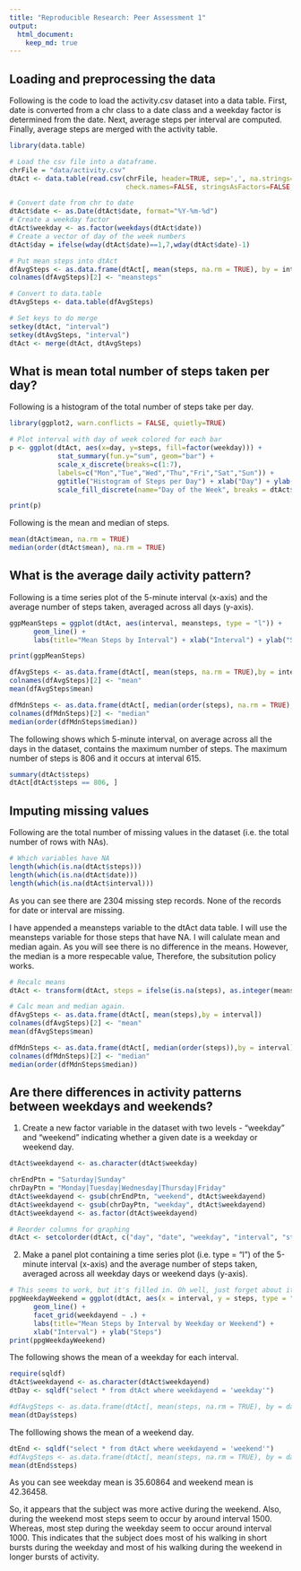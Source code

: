 ```yaml
---
title: "Reproducible Research: Peer Assessment 1"
output: 
  html_document:
    keep_md: true
---
```



## Loading and preprocessing the data

Following is the code to load the activity.csv dataset into a data table. First, date is converted from a chr class to a date class and a weekday factor is determined from the date. Next, average steps per interval are computed. Finally, average steps are merged with the activity table.

```r

library(data.table)

# Load the csv file into a dataframe.  
chrFile = "data/activity.csv"
dtAct <- data.table(read.csv(chrFile, header=TRUE, sep=',', na.strings="NA", 
                             check.names=FALSE, stringsAsFactors=FALSE, comment.char=""))

# Convert date from chr to date
dtAct$date <- as.Date(dtAct$date, format="%Y-%m-%d")
# Create a weekday factor
dtAct$weekday <- as.factor(weekdays(dtAct$date))
# Create a vector of day of the week numbers
dtAct$day = ifelse(wday(dtAct$date)==1,7,wday(dtAct$date)-1)

# Put mean steps into dtAct
dfAvgSteps <- as.data.frame(dtAct[, mean(steps, na.rm = TRUE), by = interval])
colnames(dfAvgSteps)[2] <- "meansteps"

# Convert to data.table
dtAvgSteps <- data.table(dfAvgSteps)

# Set keys to do merge
setkey(dtAct, "interval")
setkey(dtAvgSteps, "interval")
dtAct <- merge(dtAct, dtAvgSteps)

```

## What is mean total number of steps taken per day?

Following is a histogram of the total number of steps take per day.

```r
library(ggplot2, warn.conflicts = FALSE, quietly=TRUE)

# Plot interval with day of week colored for each bar
p <- ggplot(dtAct, aes(x=day, y=steps, fill=factor(weekday))) + 
            stat_summary(fun.y="sum", geom="bar") +
            scale_x_discrete(breaks=c(1:7),
            labels=c("Mon","Tue","Wed","Thu","Fri","Sat","Sun")) +
            ggtitle("Histogram of Steps per Day") + xlab("Day") + ylab("Steps") +
            scale_fill_discrete(name="Day of the Week", breaks = dtAct$weekday)

print(p)

```

Following is the mean and median of steps.

```r
mean(dtAct$mean, na.rm = TRUE)
median(order(dtAct$mean), na.rm = TRUE)

```


## What is the average daily activity pattern?

Following is a time series plot of the 5-minute interval (x-axis) and the average number of steps taken, averaged across all days (y-axis).

```r
ggpMeanSteps = ggplot(dtAct, aes(interval, meansteps, type = "l")) + 
      geom_line() +
      labs(title="Mean Steps by Interval") + xlab("Interval") + ylab("Steps")

print(ggpMeanSteps)

dfAvgSteps <- as.data.frame(dtAct[, mean(steps, na.rm = TRUE),by = interval])
colnames(dfAvgSteps)[2] <- "mean"
mean(dfAvgSteps$mean)

dfMdnSteps <- as.data.frame(dtAct[, median(order(steps), na.rm = TRUE),by = interval])
colnames(dfMdnSteps)[2] <- "median"
median(order(dfMdnSteps$median))
```

The following shows which 5-minute interval, on average across all the days in the dataset, contains the maximum number of steps. The maximum number of steps is 806 and it occurs at interval 615.

```r
summary(dtAct$steps)
dtAct[dtAct$steps == 806, ]
```

## Imputing missing values

Following are the total number of missing values in the dataset
(i.e. the total number of rows with NAs).

```r
# Which variables have NA
length(which(is.na(dtAct$steps)))
length(which(is.na(dtAct$date)))
length(which(is.na(dtAct$interval)))
```
As you can see there are 2304 missing step records. None of the records for date or interval are missing.

I have appended a meansteps variable to the dtAct data table. I will use the meansteps variable for those steps that have NA. I will calulate mean and median again. As you will see there is no difference in the means. However, the median is a more respecable value, Therefore, the subsitution policy works.

```r
# Recalc means
dtAct <- transform(dtAct, steps = ifelse(is.na(steps), as.integer(meansteps + 0.5), steps))

# Calc mean and median again.
dfAvgSteps <- as.data.frame(dtAct[, mean(steps),by = interval])
colnames(dfAvgSteps)[2] <- "mean"
mean(dfAvgSteps$mean)

dfMdnSteps <- as.data.frame(dtAct[, median(order(steps)),by = interval])
colnames(dfMdnSteps)[2] <- "median"
median(order(dfMdnSteps$median))

```


## Are there differences in activity patterns between weekdays and weekends?

1. Create a new factor variable in the dataset with two levels - "weekday" and "weekend" indicating whether a given date is a weekday or weekend day.

```r
dtAct$weekdayend <- as.character(dtAct$weekday)

chrEndPtn = "Saturday|Sunday"
chrDayPtn = "Monday|Tuesday|Wednesday|Thursday|Friday"
dtAct$weekdayend <- gsub(chrEndPtn, "weekend", dtAct$weekdayend)
dtAct$weekdayend <- gsub(chrDayPtn, "weekday", dtAct$weekdayend)
dtAct$weekdayend <- as.factor(dtAct$weekdayend)

# Reorder columns for graphing
dtAct <- setcolorder(dtAct, c("day", "date", "weekday", "interval", "steps", "meansteps", "weekdayend" ))
```
2. Make a panel plot containing a time series plot (i.e. type = "l") of the 5-minute interval (x-axis) and the average number of steps taken, averaged across all weekday days or weekend days (y-axis).

```r
# This seems to work, but it's filled in. Oh well, just forget about it
ppgWeekdayWeekend = ggplot(dtAct, aes(x = interval, y = steps, type = "l")) + 
      geom_line() +
      facet_grid(weekdayend ~ .) +
      labs(title="Mean Steps by Interval by Weekday or Weekend") + 
      xlab("Interval") + ylab("Steps")
print(ppgWeekdayWeekend)

```

The following shows the mean of a weekday for each interval.

```r
require(sqldf)
dtAct$weekdayend <- as.character(dtAct$weekdayend)
dtDay <- sqldf("select * from dtAct where weekdayend = 'weekday'")

#dfAvgSteps <- as.data.frame(dtAct[, mean(steps, na.rm = TRUE), by = day])
mean(dtDay$steps)
```

The folllowing shows the mean of a weekend day.

```r
dtEnd <- sqldf("select * from dtAct where weekdayend = 'weekend'")
#dfAvgSteps <- as.data.frame(dtAct[, mean(steps, na.rm = TRUE), by = day])
mean(dtEnd$steps)
```
As you can see weekday mean is 35.60864 and weekend mean is 42.36458.

So, it appears that the subject was more active during the weekend. Also, during the weekend most steps seem to occur by around interval 1500. Whereas, most step during the weekday seem to occur around interval 1000. This indicates that the subject does most of his walking in short bursts during the weekday and most of his walking during the weekend in longer bursts of activity. 
